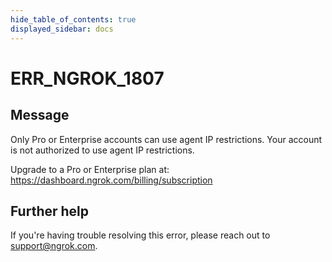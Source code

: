 ```yaml
---
hide_table_of_contents: true
displayed_sidebar: docs
---
```



# ERR_NGROK_1807

## Message

Only Pro or Enterprise accounts can use agent IP restrictions.
Your account is not authorized to use agent IP restrictions.

Upgrade to a Pro or Enterprise plan at: https://dashboard.ngrok.com/billing/subscription

<ErrorDetails error="err_ngrok_1807" />

## Further help

If you're having trouble resolving this error, please reach out to [support@ngrok.com](mailto:support@ngrok.com?subject=Help%20with%20ERR_NGROK_1807).
